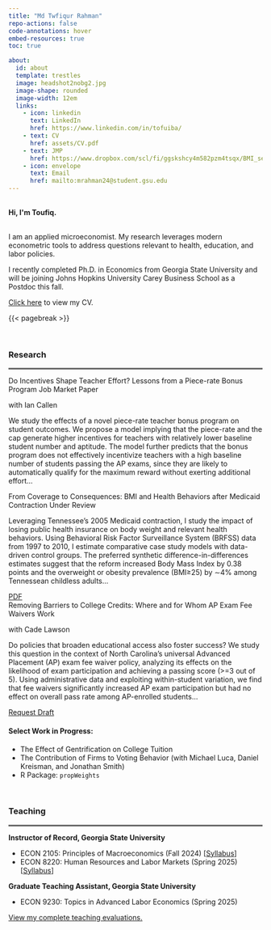 ```yaml
---
title: "Md Twfiqur Rahman"
repo-actions: false
code-annotations: hover
embed-resources: true
toc: true

about:
  id: about
  template: trestles
  image: headshot2nobg2.jpg
  image-shape: rounded
  image-width: 12em
  links:
    - icon: linkedin
      text: LinkedIn
      href: https://www.linkedin.com/in/tofuiba/
    - text: CV
      href: assets/CV.pdf
    - text: JMP
      href: https://www.dropbox.com/scl/fi/ggskshcy4m582pzm4tsqx/BMI_sep2024.pdf?rlkey=rslmrppi5jffd19vce2f6fc4c&st=ru31v465&dl=0
    - icon: envelope
      text: Email
      href: mailto:mrahman24@student.gsu.edu
---
```


::: {#about}
```{=html}
<br> 

<b>Hi, I'm Toufiq.</b>
```

<br>I am an applied microeconomist. My research leverages modern econometric tools to address questions relevant to health, education, and labor policies.

I recently completed Ph.D. in Economics from Georgia State University and will be joining Johns Hopkins University Carey Business School as a Postdoc this fall.

<a href='assets/CV.pdf'>Click here</a> to view my CV.
:::

{{< pagebreak >}}

<br>

```{=html}
<style>
hr {
  border: none; /* Removes the default border */
  border-top: 2px solid gray; /* Sets a 2px solid gray top border */
}
</style>
```

### Research 

<hr>

```{=html}
<div class="paper-entry">
  <div class="paper-header">
    <span class="paper-title">Do Incentives Shape Teacher Effort? Lessons from a Piece-rate Bonus Program</span>
    <span class="paper-tag jmp">Job Market Paper</span>
  </div>
  <p class="paper-authors">with Ian Callen</p>
  <p class="paper-abstract">
  We study the effects of a novel piece-rate teacher bonus program on student outcomes. We propose a model implying that the piece-rate and the cap generate higher incentives for teachers with relatively lower baseline student number and aptitude. The model further predicts that the bonus program does not effectively incentivize teachers with a high baseline number of students passing the AP exams, since they are likely to automatically qualify for the maximum reward without exerting additional effort...
  </p>
</div>

<div class="paper-entry">
  <div class="paper-header">
    <span class="paper-title">From Coverage to Consequences: BMI and Health Behaviors after Medicaid Contraction</span>
    <span class="paper-tag status">Under Review</span>
  </div>
  <p class="paper-abstract">
  Leveraging Tennessee’s 2005 Medicaid contraction, I study the impact of losing public health insurance on body weight and relevant health behaviors. Using Behavioral Risk Factor Surveillance System (BRFSS) data from 1997 to 2010, I estimate comparative case study models with data-driven control groups. The preferred synthetic difference-in-differences estimates suggest that the reform increased Body Mass Index by 0.38 points and the overweight or obesity prevalence (BMI≥25) by ∼4% among Tennessean childless adults...
  </p>
  <div class="paper-links">
    <a href="https://www.dropbox.com/scl/fi/ggskshcy4m582pzm4tsqx/BMI_sep2024.pdf?rlkey=rslmrppi5jffd19vce2f6fc4c&st=ru31v465&dl=0" class="paper-button">PDF</a>
  </div>
</div>

<div class="paper-entry">
  <div class="paper-header">
    <span class="paper-title">Removing Barriers to College Credits: Where and for Whom AP Exam Fee Waivers Work</span>
  </div>
  <p class="paper-authors">with Cade Lawson</p>
  <p class="paper-abstract">
  Do policies that broaden educational access also foster success? We study this question in the context of North Carolina’s universal Advanced Placement (AP) exam fee waiver policy, analyzing its effects on the likelihood of exam participation and achieving a passing score (>=3 out of 5). Using administrative data and exploiting within-student variation, we find that fee waivers significantly increased AP exam participation but had no effect on overall pass rate among AP-enrolled students...
  </p>
  <div class="paper-links">
    <a href="mailto:mrahman24@student.gsu.edu" class="paper-button">Request Draft</a>
  </div>
</div>
```

#### Select Work in Progress:

-   The Effect of Gentrification on College Tuition
-   The Contribution of Firms to Voting Behavior (with Michael Luca, Daniel Kreisman, and Jonathan Smith)
-   R Package: `propWeights`

<br>

### Teaching

<hr>

```{=html}
<div class="teaching-entry">
  <p><strong>Instructor of Record, Georgia State University</strong></p>
  <ul>
    <li>ECON 2105: Principles of Macroeconomics (Fall 2024) [<a href='assets/econ2105.pdf'>Syllabus</a>]</li>
    <li>ECON 8220: Human Resources and Labor Markets (Spring 2025) [<a href='assets/econ8220.pdf'>Syllabus</a>]</li>
  </ul>
</div>

<div class="teaching-entry">
  <p><strong>Graduate Teaching Assistant, Georgia State University</strong></p>
  <ul>
    <li>ECON 9230: Topics in Advanced Labor Economics (Spring 2025)</li>
  </ul>
</div>

<a href='assets/Teaching_Evaluation.pdf'>View my complete teaching evaluations.</a>
```
